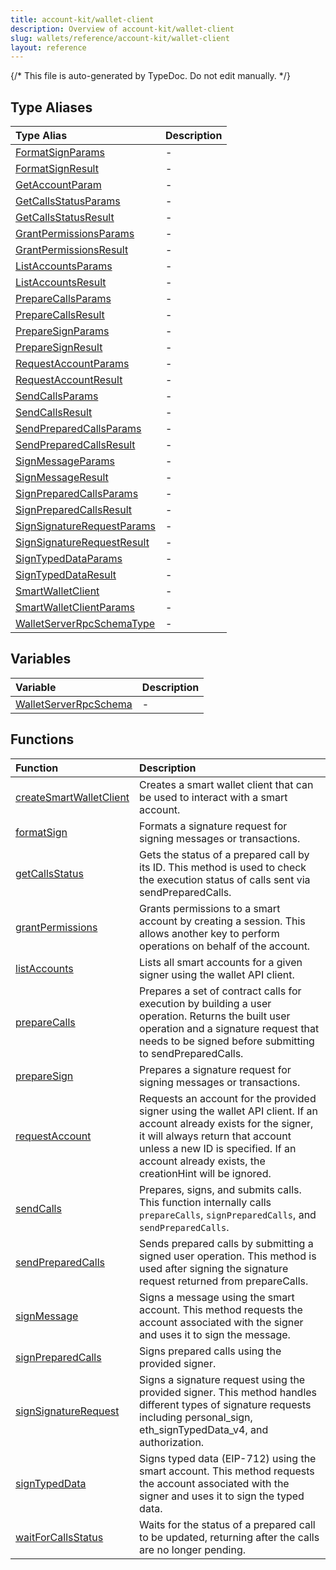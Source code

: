 ```yaml
---
title: account-kit/wallet-client
description: Overview of account-kit/wallet-client
slug: wallets/reference/account-kit/wallet-client
layout: reference
---
```


{/* This file is auto-generated by TypeDoc. Do not edit manually. */}

## Type Aliases

| Type Alias                                                                | Description |
| :------------------------------------------------------------------------ | :---------- |
| [FormatSignParams](type-aliases/FormatSignParams.mdx)                     | -           |
| [FormatSignResult](type-aliases/FormatSignResult.mdx)                     | -           |
| [GetAccountParam](type-aliases/GetAccountParam.mdx)                       | -           |
| [GetCallsStatusParams](type-aliases/GetCallsStatusParams.mdx)             | -           |
| [GetCallsStatusResult](type-aliases/GetCallsStatusResult.mdx)             | -           |
| [GrantPermissionsParams](type-aliases/GrantPermissionsParams.mdx)         | -           |
| [GrantPermissionsResult](type-aliases/GrantPermissionsResult.mdx)         | -           |
| [ListAccountsParams](type-aliases/ListAccountsParams.mdx)                 | -           |
| [ListAccountsResult](type-aliases/ListAccountsResult.mdx)                 | -           |
| [PrepareCallsParams](type-aliases/PrepareCallsParams.mdx)                 | -           |
| [PrepareCallsResult](type-aliases/PrepareCallsResult.mdx)                 | -           |
| [PrepareSignParams](type-aliases/PrepareSignParams.mdx)                   | -           |
| [PrepareSignResult](type-aliases/PrepareSignResult.mdx)                   | -           |
| [RequestAccountParams](type-aliases/RequestAccountParams.mdx)             | -           |
| [RequestAccountResult](type-aliases/RequestAccountResult.mdx)             | -           |
| [SendCallsParams](type-aliases/SendCallsParams.mdx)                       | -           |
| [SendCallsResult](type-aliases/SendCallsResult.mdx)                       | -           |
| [SendPreparedCallsParams](type-aliases/SendPreparedCallsParams.mdx)       | -           |
| [SendPreparedCallsResult](type-aliases/SendPreparedCallsResult.mdx)       | -           |
| [SignMessageParams](type-aliases/SignMessageParams.mdx)                   | -           |
| [SignMessageResult](type-aliases/SignMessageResult.mdx)                   | -           |
| [SignPreparedCallsParams](type-aliases/SignPreparedCallsParams.mdx)       | -           |
| [SignPreparedCallsResult](type-aliases/SignPreparedCallsResult.mdx)       | -           |
| [SignSignatureRequestParams](type-aliases/SignSignatureRequestParams.mdx) | -           |
| [SignSignatureRequestResult](type-aliases/SignSignatureRequestResult.mdx) | -           |
| [SignTypedDataParams](type-aliases/SignTypedDataParams.mdx)               | -           |
| [SignTypedDataResult](type-aliases/SignTypedDataResult.mdx)               | -           |
| [SmartWalletClient](type-aliases/SmartWalletClient.mdx)                   | -           |
| [SmartWalletClientParams](type-aliases/SmartWalletClientParams.mdx)       | -           |
| [WalletServerRpcSchemaType](type-aliases/WalletServerRpcSchemaType.mdx)   | -           |

## Variables

| Variable                                                     | Description |
| :----------------------------------------------------------- | :---------- |
| [WalletServerRpcSchema](variables/WalletServerRpcSchema.mdx) | -           |

## Functions

| Function                                                         | Description                                                                                                                                                                                                                                            |
| :--------------------------------------------------------------- | :----------------------------------------------------------------------------------------------------------------------------------------------------------------------------------------------------------------------------------------------------- |
| [createSmartWalletClient](functions/createSmartWalletClient.mdx) | Creates a smart wallet client that can be used to interact with a smart account.                                                                                                                                                                       |
| [formatSign](functions/formatSign.mdx)                           | Formats a signature request for signing messages or transactions.                                                                                                                                                                                      |
| [getCallsStatus](functions/getCallsStatus.mdx)                   | Gets the status of a prepared call by its ID. This method is used to check the execution status of calls sent via sendPreparedCalls.                                                                                                                   |
| [grantPermissions](functions/grantPermissions.mdx)               | Grants permissions to a smart account by creating a session. This allows another key to perform operations on behalf of the account.                                                                                                                   |
| [listAccounts](functions/listAccounts.mdx)                       | Lists all smart accounts for a given signer using the wallet API client.                                                                                                                                                                               |
| [prepareCalls](functions/prepareCalls.mdx)                       | Prepares a set of contract calls for execution by building a user operation. Returns the built user operation and a signature request that needs to be signed before submitting to sendPreparedCalls.                                                  |
| [prepareSign](functions/prepareSign.mdx)                         | Prepares a signature request for signing messages or transactions.                                                                                                                                                                                     |
| [requestAccount](functions/requestAccount.mdx)                   | Requests an account for the provided signer using the wallet API client. If an account already exists for the signer, it will always return that account unless a new ID is specified. If an account already exists, the creationHint will be ignored. |
| [sendCalls](functions/sendCalls.mdx)                             | Prepares, signs, and submits calls. This function internally calls `prepareCalls`, `signPreparedCalls`, and `sendPreparedCalls`.                                                                                                                       |
| [sendPreparedCalls](functions/sendPreparedCalls.mdx)             | Sends prepared calls by submitting a signed user operation. This method is used after signing the signature request returned from prepareCalls.                                                                                                        |
| [signMessage](functions/signMessage.mdx)                         | Signs a message using the smart account. This method requests the account associated with the signer and uses it to sign the message.                                                                                                                  |
| [signPreparedCalls](functions/signPreparedCalls.mdx)             | Signs prepared calls using the provided signer.                                                                                                                                                                                                        |
| [signSignatureRequest](functions/signSignatureRequest.mdx)       | Signs a signature request using the provided signer. This method handles different types of signature requests including personal_sign, eth_signTypedData_v4, and authorization.                                                                       |
| [signTypedData](functions/signTypedData.mdx)                     | Signs typed data (EIP-712) using the smart account. This method requests the account associated with the signer and uses it to sign the typed data.                                                                                                    |
| [waitForCallsStatus](functions/waitForCallsStatus.mdx)           | Waits for the status of a prepared call to be updated, returning after the calls are no longer pending.                                                                                                                                                |
